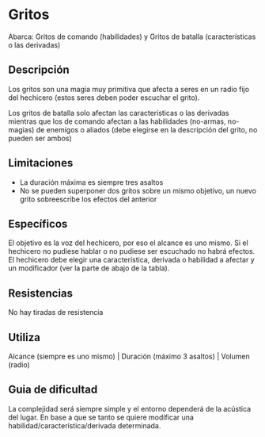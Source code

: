 # Gritos

Abarca: Gritos de comando (habilidades) y Gritos de batalla (características o las derivadas)

## Descripción

Los gritos son una magia muy primitiva que afecta a seres en un radio fijo del hechicero (estos seres deben poder escuchar el grito). 

Los gritos de batalla solo afectan las características o las derivadas mientras que los de comando afectan a las habilidades (no-armas, no-magias) de enemigos o aliados (debe elegirse en la descripción del grito, no pueden ser ambos)

## Limitaciones

- La duración máxima es siempre tres asaltos
- No se pueden superponer dos gritos sobre un mismo objetivo, un nuevo grito sobreescribe los efectos del anterior

## Específicos

El objetivo es la voz del hechicero, por eso el alcance es uno mismo. Si el hechicero no pudiese hablar o no pudiese ser escuchado no habrá efectos. El hechicero debe elegir una característica, derivada o habilidad a afectar y un modificador (ver la parte de abajo de la tabla).

## Resistencias

No hay tiradas de resistencia

## Utiliza

Alcance (siempre es uno mismo) | Duración (máximo 3 asaltos) | Volumen (radio)

## Guia de dificultad

La complejidad será siempre simple y el entorno dependerá de la acústica del lugar. En base a que se tanto se quiere modificar una habilidad/característica/derivada determinada.
